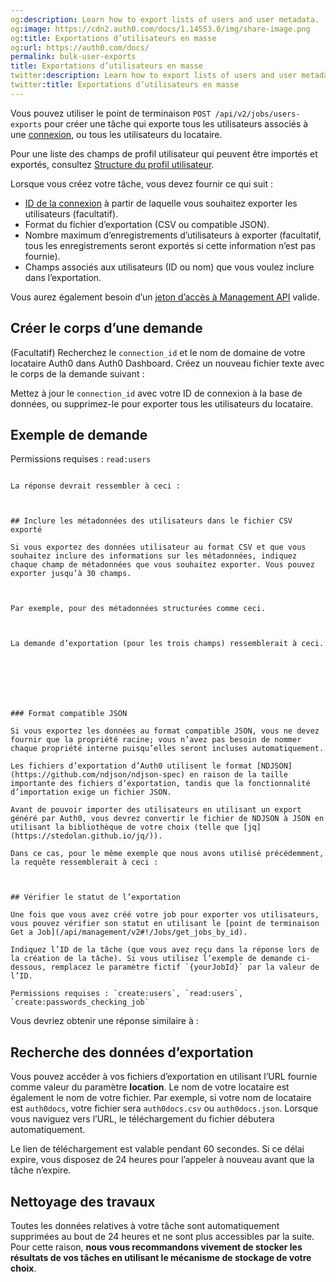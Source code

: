 ```yaml
---
og:description: Learn how to export lists of users and user metadata.
og:image: https://cdn2.auth0.com/docs/1.14553.0/img/share-image.png
og:title: Exportations d’utilisateurs en masse
og:url: https://auth0.com/docs/
permalink: bulk-user-exports
title: Exportations d’utilisateurs en masse
twitter:description: Learn how to export lists of users and user metadata.
twitter:title: Exportations d’utilisateurs en masse
---
```


Vous pouvez utiliser le point de terminaison `POST /api/v2/jobs/users-exports` pour créer une tâche qui exporte tous les utilisateurs associés à une [connexion](/identityproviders), ou tous les utilisateurs du locataire.

Pour une liste des champs de profil utilisateur qui peuvent être importés et exportés, consultez [Structure du profil utilisateur](/users/user-profiles/user-profile-structure).

Lorsque vous créez votre tâche, vous devez fournir ce qui suit :

* [ID de la connexion](/get-started/dashboard/locate-the-connection-id) à partir de laquelle vous souhaitez exporter les utilisateurs (facultatif).
* Format du fichier d’exportation (CSV ou compatible JSON).
* Nombre maximum d’enregistrements d’utilisateurs à exporter (facultatif, tous les enregistrements seront exportés si cette information n’est pas fournie).
* Champs associés aux utilisateurs (ID ou nom) que vous voulez inclure dans l’exportation.

Vous aurez également besoin d’un [jeton d’accès à Management API](/api/management/v2/tokens) valide.

## **Créer le corps d’une demande**

(Facultatif) Recherchez le `connection_id` et le nom de domaine de votre locataire Auth0 dans Auth0 Dashboard. Créez un nouveau fichier texte avec le corps de la demande suivant :



Mettez à jour le `connection_id` avec votre ID de connexion à la base de données, ou supprimez-le pour exporter tous les utilisateurs du locataire.

## Exemple de demande

Permissions requises : `read:users`

````

La réponse devrait ressembler à ceci :



## Inclure les métadonnées des utilisateurs dans le fichier CSV exporté

Si vous exportez des données utilisateur au format CSV et que vous souhaitez inclure des informations sur les métadonnées, indiquez chaque champ de métadonnées que vous souhaitez exporter. Vous pouvez exporter jusqu’à 30 champs.



Par exemple, pour des métadonnées structurées comme ceci.



La demande d’exportation (pour les trois champs) ressemblerait à ceci.







### Format compatible JSON

Si vous exportez les données au format compatible JSON, vous ne devez fournir que la propriété racine; vous n’avez pas besoin de nommer chaque propriété interne puisqu’elles seront incluses automatiquement.

Les fichiers d’exportation d’Auth0 utilisent le format [NDJSON](https://github.com/ndjson/ndjson-spec) en raison de la taille importante des fichiers d’exportation, tandis que la fonctionnalité d’importation exige un fichier JSON.

Avant de pouvoir importer des utilisateurs en utilisant un export généré par Auth0, vous devrez convertir le fichier de NDJSON à JSON en utilisant la bibliothèque de votre choix (telle que [jq](https://stedolan.github.io/jq/)).

Dans ce cas, pour le même exemple que nous avons utilisé précédemment, la requête ressemblerait à ceci :



## Vérifier le statut de l’exportation

Une fois que vous avez créé votre job pour exporter vos utilisateurs, vous pouvez vérifier son statut en utilisant le [point de terminaison Get a Job](/api/management/v2#!/Jobs/get_jobs_by_id).

Indiquez l’ID de la tâche (que vous avez reçu dans la réponse lors de la création de la tâche). Si vous utilisez l’exemple de demande ci-dessous, remplacez le paramètre fictif `{yourJobId}` par la valeur de l’ID.

Permissions requises : `create:users`, `read:users`, `create:passwords_checking_job`

````

Vous devriez obtenir une réponse similaire à :



## Recherche des données d’exportation

Vous pouvez accéder à vos fichiers d’exportation en utilisant l’URL fournie comme valeur du paramètre **location**. Le nom de votre locataire est également le nom de votre fichier. Par exemple, si votre nom de locataire est `auth0docs`, votre fichier sera `auth0docs.csv` ou `auth0docs.json`. Lorsque vous naviguez vers l’URL, le téléchargement du fichier débutera automatiquement.

Le lien de téléchargement est valable pendant 60 secondes. Si ce délai expire, vous disposez de 24 heures pour l’appeler à nouveau avant que la tâche n’expire.

## Nettoyage des travaux

Toutes les données relatives à votre tâche sont automatiquement supprimées au bout de 24 heures et ne sont plus accessibles par la suite. Pour cette raison, **nous vous recommandons vivement de stocker les résultats de vos tâches en utilisant le mécanisme de stockage de votre choix**.